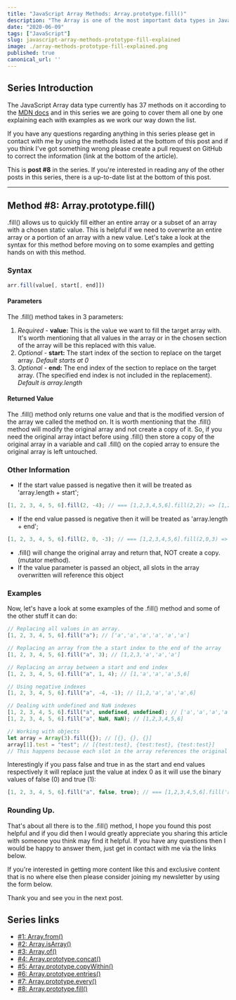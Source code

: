 ```yaml
---
title: "JavaScript Array Methods: Array.prototype.fill()"
description: "The Array is one of the most important data types in JavaScript, so in this series we are going to cover all of the Array Methods. In this post it's Array.prototype.fill()"
date: "2020-06-09"
tags: ["JavaScript"]
slug: javascript-array-methods-prototype-fill-explained
image: ./array-methods-prototype-fill-explained.png
published: true
canonical_url: ''
---
```


## Series Introduction

The JavaScript Array data type currently has 37 methods on it according to the [MDN docs](https://developer.mozilla.org/en-US/docs/Web/JavaScript/Reference/Global_Objects/Array) and in this series we are going to cover them all one by one explaining each with examples as we work our way down the list.

If you have any questions regarding anything in this series please get in contact with me by using the methods listed at the bottom of this post and if you think I've got something wrong please create a pull request on GitHub to correct the information (link at the bottom of the article).

This is **post #8** in the series. If you're interested in reading any of the other posts in this series, there is a up-to-date list at the bottom of this post.

---

## Method #8: Array.prototype.fill()

.fill() allows us to quickly fill either an entire array or a subset of an array with a chosen static value. This is helpful if we need to overwrite an entire array or a portion of an array with a new value. Let's take a look at the syntax for this method before moving on to some examples and getting hands on with this method.

### Syntax

```javascript
arr.fill(value[, start[, end]])
```

#### Parameters

The .fill() method takes in 3 parameters:

1. _Required -_ **value:** This is the value we want to fill the target array with. It's worth mentioning that all values in the array or in the chosen section of the array will be this replaced with this value.
2. _Optional -_ **start:** The start index of the section to replace on the target array. _Default starts at 0_
3. _Optional -_ **end:** The end index of the section to replace on the target array. (The specified end index is not included in the replacement). _Default is array.length_

#### Returned Value

The .fill() method only returns one value and that is the modified version of the array we called the method on. It is worth mentioning that the .fill() method will modify the original array and not create a copy of it. So, if you need the original array intact before using .fill() then store a copy of the original array in a variable and call .fill() on the copied array to ensure the original array is left untouched.

### Other Information

- If the start value passed is negative then it will be treated as 'array.length + start';

```javascript
[1, 2, 3, 4, 5, 6].fill(2, -4); // === [1,2,3,4,5,6].fill(2,2); => [1,2,2,2,2,2]
```

- If the end value passed is negative then it will be treated as 'array.length + end';

```javascript
[1, 2, 3, 4, 5, 6].fill(2, 0, -3); // === [1,2,3,4,5,6].fill(2,0,3) => [2,2,2,4,5,6]
```

- .fill() will change the original array and return that, NOT create a copy. (mutator method).
- If the value parameter is passed an object, all slots in the array overwritten will reference this object

### Examples

Now, let's have a look at some examples of the .fill() method and some of the other stuff it can do:

```javascript
// Replacing all values in an array.
[1, 2, 3, 4, 5, 6].fill("a"); // ['a','a','a','a','a','a']

// Replacing an array from the a start index to the end of the array
[1, 2, 3, 4, 5, 6].fill("a", 3); // [1,2,3,'a','a','a']

// Replacing an array between a start and end index
[1, 2, 3, 4, 5, 6].fill("a", 1, 4); // [1,'a','a','a',5,6]

// Using negative indexes
[1, 2, 3, 4, 5, 6].fill("a", -4, -1); // [1,2,'a','a','a',6]

// Dealing with undefined and NaN indexes
[1, 2, 3, 4, 5, 6].fill("a", undefined, undefined); // ['a','a','a','a','a','a',]
[1, 2, 3, 4, 5, 6].fill("a", NaN, NaN); // [1,2,3,4,5,6]

// Working with objects
let array = Array(3).fill({}); // [{}, {}, {}]
array[1].test = "test"; // [{test:test}, {test:test}, {test:test}]
// This happens because each slot in the array references the original object that was used to fill the array.
```

Interestingly if you pass false and true in as the start and end values respectively it will replace just the value at index 0 as it will use the binary values of false (0) and true (1):

```javascript
[1, 2, 3, 4, 5, 6].fill("a", false, true); // === [1,2,3,4,5,6].fill('a',0,1); => [ "a", 2, 3, 4, 5, 6 ]
```

### Rounding Up.

That's about all there is to the .fill() method, I hope you found this post helpful and if you did then I would greatly appreciate you sharing this article with someone you think may find it helpful. If you have any questions then I would be happy to answer them, just get in contact with me via the links below.

If you're interested in getting more content like this and exclusive content that is no where else then please consider joining my newsletter by using the form below.

Thank you and see you in the next post.

## Series links

- [#1: Array.from()](https://conermurphy.com/javascript-array-methods-from-explained)
- [#2: Array.isArray()](https://conermurphy.com/javascript-array-methods-isarray-explained)
- [#3: Array.of()](https://conermurphy.com/javascript-array-methods-of-explained)
- [#4: Array.prototype.concat()](https://conermurphy.com/javascript-array-methods-prototype-concat-explained)
- [#5: Array.prototype.copyWithin()](https://conermurphy.com/javascript-array-methods-prototype-copywithin-explained)
- [#6: Array.prototype.entries()](https://conermurphy.com/javascript-array-methods-prototype-entries-explained)
- [#7: Array.prototype.every()](https://conermurphy.com/javascript-array-methods-prototype-every-explained)
- [#8: Array.prototype.fill()](https://conermurphy.com/javascript-array-methods-prototype-fill-explained)
